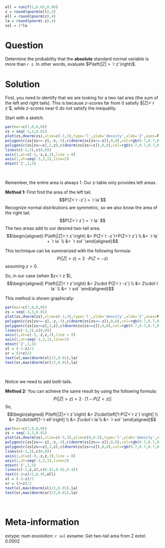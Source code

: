 ```r
ell = runif(1,0.65,0.98)
z = round(qnorm(ell),2)
ell = round(pnorm(z),4)
la = round(pnorm(-z),4)
sol = 2*la
```

Question
========
Determine the probability that the **absolute** standard normal variable is more than `r z`. In other words, evaluate $P\left(|Z| > `r z`\right)$.


Solution
========
First, you need to identify that we are looking for a two-tail area (the sum of the left and right tails). This is because $z$-scores far from 0 satisfy $|Z|>`r z`$, while $z$-scores near 0 do not satisfy the inequality.

Start with a sketch.

```r
par(mar=c(7,0,0,0))
zs = seq(-3,3,0.01)
plot(zs,dnorm(zs),xlim=c(-3,3),type='l',ylab='density',xlab='Z',axes=F,ann=F)
polygon(c(zs[zs<=-z],-z,-3),c(dnorm(zs[zs<=-z]),0,0),col=rgb(0.7,0.7,0.7,0.7))
polygon(c(zs[zs>=z],3,z),c(dnorm(zs[zs>=z]),0,0),col=rgb(0.7,0.7,0.7,0.7))
lines(c(-3,3),c(0,0))
axis(1,at=c(-3,-z,z,3),line = 0)
axis(1,at=seq(-3,3,1),line=2)
mtext('Z',1,5)
```
\

Remember, the entire area is always 1. Our z-table only provides left areas. 

**Method 1:** First find the area of the left tail.
$$P(Z<`r -z`) =  `r la`$$
Recognize normal distributions are symmetric, so we also know the area of the right tail.
$$P(Z>`r z`) = `r la` $$
The two areas add to our desired two-tail area.
$$\begin{aligned}
P\left(|Z|>`r z`\right) &= P(Z<`r -z`)+P(Z>`r z`) \\
&= `r la` + `r la` \\
&= `r sol`
\end{aligned}$$

This technique can be summarized with the following formula:
$$P\left(|Z|>z\right) = 2\cdot P(Z<-z)$$
assuming $z>0$.

So, in our case (when $z=`r z`$),
$$\begin{aligned}
P\left(|Z|<`r z`\right) &= 2\cdot P(Z<`r -z`) \\
&= 2\cdot`r la` \\
&= `r sol`
\end{aligned}$$

This method is shown graphically:

```r
par(mar=c(7,0,0,0))
zs = seq(-3,3,0.01)
plot(zs,dnorm(zs),xlim=c(-3,3),type='l',ylab='density',xlab='Z',axes=F,ann=F)
polygon(c(zs[zs<=-z],-z,-3),c(dnorm(zs[zs<=-z]),0,0),col=rgb(0.7,0.7,0.7,0.7))
polygon(c(zs[zs>=z],3,z),c(dnorm(zs[zs>=z]),0,0),col=rgb(0.7,0.7,0.7,0.7))
lines(c(-3,3),c(0,0))
axis(1,at=c(-3,-z,z,3),line = 0)
axis(1,at=seq(-3,3,1),line=2)
mtext('Z',1,5)
xl = (-3-z)/2
xr = (3+z)/2
text(xl,max(dnorm(xl)/2,0.01),la)
text(xr,max(dnorm(xr)/2,0.01),la)
```
\

Notice we need to add both tails.

**Method 2:** You can achieve the same result by using the following formula:
$$P\left(|Z|>z\right) = 2\cdot\left[1-P(Z<z) \right] $$
So,
$$\begin{aligned}
P\left(|Z|>`r z`\right) &= 2\cdot\left[1-P(Z<`r z`) \right] \\
&= 2\cdot\left[1-`r ell`\right] \\
&= 2\cdot`r la`\\
&= `r sol`
\end{aligned}$$
```r
par(mar=c(7,0,0,0))
zs = seq(-3,3,0.01)
plot(zs,dnorm(zs),xlim=c(-3,3),ylim=c(0,0.5),type='l',ylab='density',xlab='Z',axes=F,ann=F)
polygon(c(zs[zs<=-z],-z,-3),c(dnorm(zs[zs<=-z]),0,0),col=rgb(0.7,0.7,0.7,0.7))
polygon(c(zs[zs>=z],3,z),c(dnorm(zs[zs>=z]),0,0),col=rgb(0.7,0.7,0.7,0.7))
lines(c(-3,3),c(0,0))
axis(1,at=c(-3,-z,z,3),line = 0)
axis(1,at=seq(-3,3,1),line=2)
mtext('Z',1,5)
lines(c(-3,z,z),c(0.42,0.42,0.4))
text((-3+z)/2,0.45,ell)
xl = (-3-z)/2
xr = (3+z)/2
text(xl,max(dnorm(xl)/2,0.01),la)
text(xr,max(dnorm(xr)/2,0.01),la)
```
\



Meta-information
================
extype: num
exsolution: `r sol`
exname: Get two-tail area from Z
extol: 0.0002
